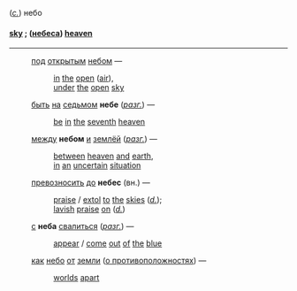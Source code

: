 (''[[с.]]'') небо 

==== [[sky]] ; ([[небеса]]) [[heaven]] ====

----

:[[под]] [[открытым]] [[небом]] — 
::[[in]] [[the]] [[open]] ([[air]]), 
::[[under]] [[the]] [[open]] [[sky]]
 
:[[быть]] [[на]] [[седьмом]] '''небе''' (''[[разг.]]'') — 
::[[be]] [[in]] [[the]] [[seventh]] [[heaven]]

:[[между]] '''небом''' [[и]] [[землёй]] (''[[разг.]]'') — 
::[[between]] [[heaven]] [[and]] [[earth]], 
::[[in]] [[an]] [[uncertain]] [[situation]]

:[[превозносить]] [[до]] '''небес''' (вн.) — 
::[[praise]] / [[extol]] [[to]] [[the]] [[skies]] (''[[d.]]''); 
::[[lavish]] [[praise]] [[on]] (''[[d.]]'') 

:[[с]] '''неба''' [[свалиться]] (''[[разг.]]'') — 
::[[appear]] / [[come]] [[out]] [[of]] [[the]] [[blue]] 

:[[как]] [[небо]] [[от]] [[земли]] ([[о противоположностях]]) — 
::[[worlds]] [[apart]]